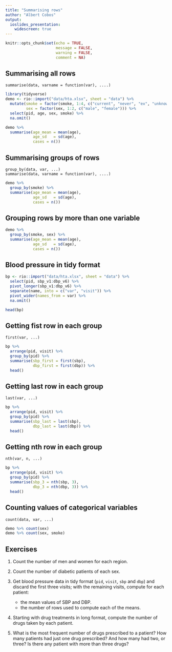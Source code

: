 ```yaml
---
title: "Summarising rows"
author: "Albert Cobos"
output: 
  ioslides_presentation:
    widescreen: true
---
```


```r
knitr::opts_chunk$set(echo = TRUE, 
                      message = FALSE, 
                      warning = FALSE,
                      comment = NA)

```


## Summarising all rows

`summarise(data, varname = function(var), ....)`

```r
library(tidyverse)
demo <- rio::import("data/hta.xlsx", sheet = "data") %>% 
  mutate(smoke = factor(smoke, 1:4, c("current", "never", "ex", "unknown")),
         sex = factor(sex, 1:2, c("male", "female"))) %>% 
  select(pid, age, sex, smoke) %>% 
  na.omit()

demo %>% 
  summarise(age_mean = mean(age),
            age_sd   = sd(age),
            cases = n()) 

```


## Summarising groups of rows

`group_by(data, var, ...)`  
`summarise(data, varname = function(var), ....)`

```r
demo %>% 
  group_by(smoke) %>% 
  summarise(age_mean = mean(age),
            age_sd   = sd(age),
            cases = n()) 

```


## Grouping rows by more than one variable

```r
demo %>% 
  group_by(smoke, sex) %>% 
  summarise(age_mean = mean(age),
            age_sd   = sd(age),
            cases = n()) 

```


## Blood pressure in tidy format

```r
bp <- rio::import("data/hta.xlsx", sheet = "data") %>% 
  select(pid, sbp_v1:dbp_v6) %>% 
  pivot_longer(sbp_v1:dbp_v6) %>% 
  separate(name, into = c("var", "visit")) %>% 
  pivot_wider(names_from = var) %>% 
  na.omit() 

head(bp)

```


## Getting fist row in each group

`first(var, ...)`

```r
bp %>% 
  arrange(pid, visit) %>% 
  group_by(pid) %>% 
  summarise(sbp_first = first(sbp),
            dbp_first = first(dbp)) %>% 
  head()
```

## Getting last row in each group

`last(var, ...)`

```r
bp %>% 
  arrange(pid, visit) %>% 
  group_by(pid) %>% 
  summarise(sbp_last = last(sbp),
            dbp_last = last(dbp)) %>% 
  head()
```


## Getting nth row in each group

`nth(var, n, ...)`

```r
bp %>% 
  arrange(pid, visit) %>% 
  group_by(pid) %>% 
  summarise(sbp_3 = nth(sbp, 3),
            dbp_3 = nth(dbp, 3)) %>% 
  head()
```


## Counting values of categorical variables

`count(data, var, ...)`

```r
demo %>% count(sex)
demo %>% count(sex, smoke)
```


## Exercises

1. Count the number of men and women for each region.

1. Count the number of diabetic patients of each sex.

1. Get blood pressure data in tidy format (`pid`, `visit`, `sbp` and `dbp`) and discard the first three visits; with the remaining visits, compute for each patient:
    + the mean values of SBP and DBP.
    + the number of rows used to compute each of the means.
    
1. Starting with drug treatments in long format, compute the number of drugs taken by each patient.

1. What is the most frequent number of drugs prescribed to a patient? How many patients had just one drug prescribed? And how many had two, or three? Is there any patient with more than three drugs? 